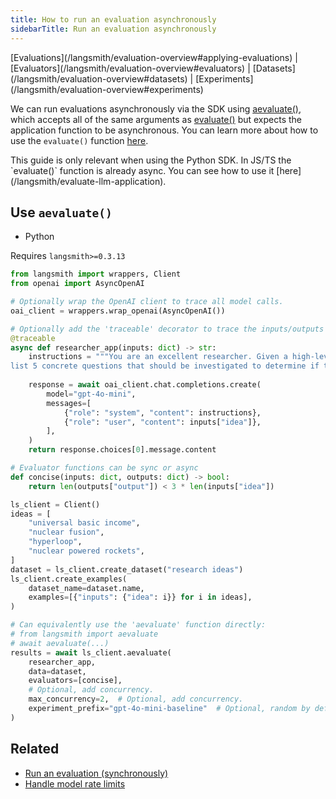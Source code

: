 ```yaml
---
title: How to run an evaluation asynchronously
sidebarTitle: Run an evaluation asynchronously
---
```


<Info>
  [Evaluations](/langsmith/evaluation-overview#applying-evaluations) | [Evaluators](/langsmith/evaluation-overview#evaluators) | [Datasets](/langsmith/evaluation-overview#datasets) | [Experiments](/langsmith/evaluation-overview#experiments)
</Info>

We can run evaluations asynchronously via the SDK using [aevaluate()](https://docs.smith.langchain.com/reference/python/evaluation/langsmith.evaluation._arunner.aevaluate), which accepts all of the same arguments as [evaluate()](https://docs.smith.langchain.com/reference/python/evaluation/langsmith.evaluation._runner.evaluate) but expects the application function to be asynchronous. You can learn more about how to use the `evaluate()` function [here](/langsmith/evaluate-llm-application).

<Info>
  This guide is only relevant when using the Python SDK. In JS/TS the `evaluate()` function is already async. You can see how to use it [here](/langsmith/evaluate-llm-application).
</Info>

## Use `aevaluate()`

* Python

Requires `langsmith>=0.3.13`

```python
from langsmith import wrappers, Client
from openai import AsyncOpenAI

# Optionally wrap the OpenAI client to trace all model calls.
oai_client = wrappers.wrap_openai(AsyncOpenAI())

# Optionally add the 'traceable' decorator to trace the inputs/outputs of this function.
@traceable
async def researcher_app(inputs: dict) -> str:
    instructions = """You are an excellent researcher. Given a high-level research idea, \
list 5 concrete questions that should be investigated to determine if the idea is worth pursuing."""
    
    response = await oai_client.chat.completions.create(
        model="gpt-4o-mini",
        messages=[
            {"role": "system", "content": instructions},
            {"role": "user", "content": inputs["idea"]},
        ],
    )
    return response.choices[0].message.content

# Evaluator functions can be sync or async
def concise(inputs: dict, outputs: dict) -> bool:
    return len(outputs["output"]) < 3 * len(inputs["idea"])

ls_client = Client()
ideas = [
    "universal basic income", 
    "nuclear fusion", 
    "hyperloop", 
    "nuclear powered rockets",
]
dataset = ls_client.create_dataset("research ideas")
ls_client.create_examples(
    dataset_name=dataset.name,
    examples=[{"inputs": {"idea": i}} for i in ideas],
)

# Can equivalently use the 'aevaluate' function directly:
# from langsmith import aevaluate
# await aevaluate(...)
results = await ls_client.aevaluate(
    researcher_app,
    data=dataset,
    evaluators=[concise],
    # Optional, add concurrency.
    max_concurrency=2,  # Optional, add concurrency.
    experiment_prefix="gpt-4o-mini-baseline"  # Optional, random by default.
)
```

## Related

* [Run an evaluation (synchronously)](/langsmith/evaluate-llm-application)
* [Handle model rate limits](/langsmith/rate-limiting)
